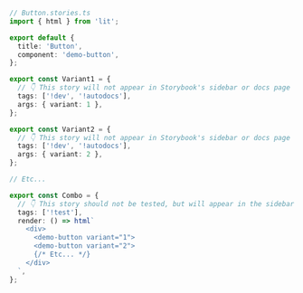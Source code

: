 ```ts
// Button.stories.ts
import { html } from 'lit';

export default {
  title: 'Button',
  component: 'demo-button',
};

export const Variant1 = {
  // 👇 This story will not appear in Storybook's sidebar or docs page
  tags: ['!dev', '!autodocs'],
  args: { variant: 1 },
};

export const Variant2 = {
  // 👇 This story will not appear in Storybook's sidebar or docs page
  tags: ['!dev', '!autodocs'],
  args: { variant: 2 },
};

// Etc...

export const Combo = {
  // 👇 This story should not be tested, but will appear in the sidebar and docs page
  tags: ['!test'],
  render: () => html`
    <div>
      <demo-button variant="1">
      <demo-button variant="2">
      {/* Etc... */}
    </div>
  `,
};
```
